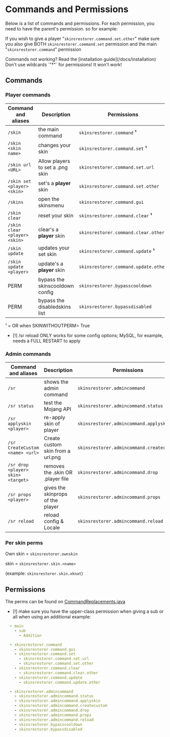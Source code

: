 
# Commands and Permissions

Below is a list of commands and permissions. For each permission, you need to have the parent's permission. so for
example:

If you wish to give a player "`skinsrestorer.command.set.other`" make sure you also give
BOTH `skinsrestorer.command.set` permission and the main "`skinsrestorer.command`" permission

<Callout type="info" emoji="ℹ️">
    Commands not working? Read the
    [installation guide](/docs/installation)
</Callout>

<Callout type="info" emoji="ℹ️">
    Don't use wildcards `"*"` for permissions! It won't work!
</Callout>

## Commands

### Player commands

| Command and aliases           | Description                      | Permissions                           |
|-------------------------------|----------------------------------|---------------------------------------|
| `/skin`                       | the main command                 | `skinsrestorer.command`  **¹**        |
| `/skin <skin name>`           | changes your skin                | `skinsrestorer.command.set`  **¹**    |
| `/skin url <URL>`             | Allow players to set a .png skin | `skinsrestorer.command.set.url`       |
| `/skin set <player> <skin>`   | set's a **player** skin          | `skinsrestorer.command.set.other`     |
| `/skins`                      | open the skinsmenu               | `skinsrestorer.command.gui`           |
| `/skin clear`                 | reset your skin                  | `skinsrestorer.command.clear`  **¹**  |
| `/skin clear <player> <skin>` | clear's a **player** skin        | `skinsrestorer.command.clear.other`   |
| `/skin update`                | updates your set skin            | `skinsrestorer.command.update`  **¹** |
| `/skin update <player>`       | update's a **player** skin       | `skinsrestorer.command.update.other`  |
| PERM                          | bypass the skinscooldown config  | `skinsrestorer.bypasscooldown`        |
| PERM                          | bypass the disabledskins list    | `skinsrestorer.bypassdisabled`        |

¹ = OR when SKINWITHOUTPERM= True

- [!] /sr reload ONLY works for some config options; MySQL, for example, needs a FULL RESTART to apply

### Admin commands

| Command and aliases                | Description                       | Permissions                               |
|------------------------------------|-----------------------------------|-------------------------------------------|
| `/sr`                              | shows the admin command           | `skinsrestorer.admincommand`              |
| `/sr status`                       | test the Mojang API               | `skinsrestorer.admincommand.status`       |
| `/sr applyskin <player>`           | re-apply skin of player           | `skinsrestorer.admincommand.applyskin`    |
| `/sr CreateCustom <name> <url>`    | Create custom skin from a url.png | `skinsrestorer.admincommand.createcustom` |
| `/sr drop <player> skin> <target>` | removes the .skin OR .player file | `skinsrestorer.admincommand.drop`         |
| `/sr props <player>`               | gives the skinprops of the player | `skinsrestorer.admincommand.props`        |
| `/sr reload`                       | reload config & Locale            | `skinsrestorer.admincommand.reload`       |

### Per skin perms

Own skin = `skinsrestorer.ownskin`

skin = `skinsrestorer.skin.<name>`

(example: `skinsrestorer.skin.xknat`)

## Permissions

The perms can be found
on [CommandReplacements.java](https://github.com/SkinsRestorer/SkinsRestorerX/blob/stable/shared/src/main/java/net/skinsrestorer/shared/utils/CommandReplacements.java)

- [!] make sure you have the upper-class permission when giving a sub or all when using an additional
example:

```yml
  - main
    - sub
      - Addition
```

```yml
  - skinsrestorer.command
    - skinsrestorer.command.gui
    - skinsrestorer.command.set
      - skinsrestorer.command.set.url
      - skinsrestorer.command.set.other
    - skinsrestorer.command.clear
      - skinsrestorer.command.clear.other
    - skinsrestorer.command.update
      - skinsrestorer.command.update.other
```

```yml
  - skinsrestorer.admincommand
    - skinsrestorer.admincommand.status
    - skinsrestorer.admincommand.applyskin
    - skinsrestorer.admincommand.createcustom
    - skinsrestorer.admincommand.drop
    - skinsrestorer.admincommand.props
    - skinsrestorer.admincommand.reload
    - skinsrestorer.bypasscooldown
    - skinsrestorer.bypassdisabled
```
